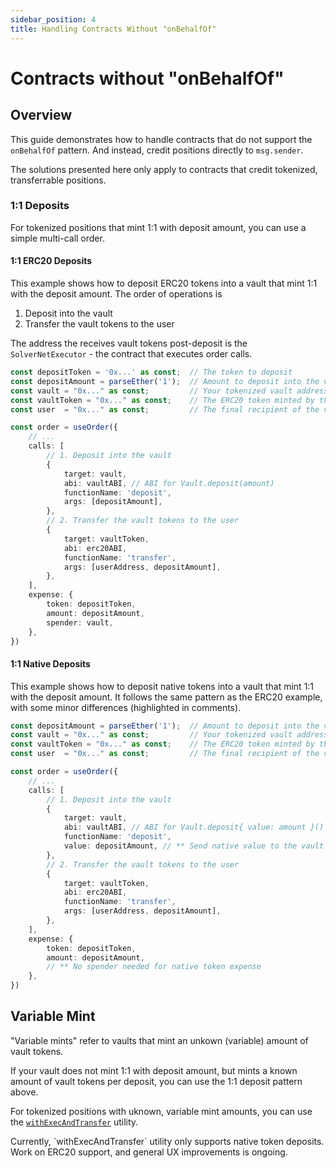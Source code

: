 ```yaml
---
sidebar_position: 4
title: Handling Contracts Without "onBehalfOf"
---
```




# Contracts without "onBehalfOf"

## Overview

This guide demonstrates how to handle contracts that do not support the `onBehalfOf` pattern. And instead, credit positions directly to `msg.sender`.

The solutions presented here only apply to contracts that credit tokenized, transferrable positions.

### 1:1 Deposits

For tokenized positions that mint 1:1 with deposit amount, you can use a simple multi-call order.


#### 1:1 ERC20 Deposits

This example shows how to deposit ERC20 tokens into a vault that mint 1:1 with the deposit amount. The order of operations is

1. Deposit into the vault
2. Transfer the vault tokens to the user

The address the receives vault tokens post-deposit is the `SolverNetExecutor` - the contract that executes order calls.


```typescript
const depositToken = '0x...' as const;  // The token to deposit
const depositAmount = parseEther('1');  // Amount to deposit into the vault
const vault = "0x..." as const;         // Your tokenized vault address
const vaultToken = "0x..." as const;    // The ERC20 token minted by the vault to msg.sender
const user  = "0x..." as const;         // The final recipient of the vault tokens

const order = useOrder({
    // ...
    calls: [
        // 1. Deposit into the vault
        {
            target: vault,
            abi: vaultABI, // ABI for Vault.deposit(amount)
            functionName: 'deposit',
            args: [depositAmount],
        },
        // 2. Transfer the vault tokens to the user
        {
            target: vaultToken,
            abi: erc20ABI,
            functionName: 'transfer',
            args: [userAddress, depositAmount],
        },
    ],
    expense: {
        token: depositToken,
        amount: depositAmount,
        spender: vault,
    },
})
```

#### 1:1 Native Deposits

This example shows how to deposit native tokens into a vault that mint 1:1 with the deposit amount. It follows the same pattern as the ERC20 example, with some minor differences (highlighted in comments).

```typescript
const depositAmount = parseEther('1');  // Amount to deposit into the vault
const vault = "0x..." as const;         // Your tokenized vault address
const vaultToken = "0x..." as const;    // The ERC20 token minted by the vault to msg.sender
const user  = "0x..." as const;         // The final recipient of the vault tokens

const order = useOrder({
    // ...
    calls: [
        // 1. Deposit into the vault
        {
            target: vault,
            abi: vaultABI, // ABI for Vault.deposit{ value: amount }()
            functionName: 'deposit',
            value: depositAmount, // ** Send native value to the vault
        },
        // 2. Transfer the vault tokens to the user
        {
            target: vaultToken,
            abi: erc20ABI,
            functionName: 'transfer',
            args: [userAddress, depositAmount],
        },
    ],
    expense: {
        token: depositToken,
        amount: depositAmount,
        // ** No spender needed for native token expense
    },
})
```

## Variable Mint

"Variable mints" refer to vaults that mint an unkown (variable) amount of vault tokens.

<Callout type="info">
    If your vault does not mint 1:1 with deposit amount, but mints a known amount of vault tokens per deposit, you can use the 1:1 deposit pattern above.
</Callout>

For tokenized positions with uknown, variable mint amounts, you can use the [`withExecAndTransfer`](/sdk/utils/withExecAndTransfer.mdx) utility.

<Callout type="info">
    Currently, `withExecAndTransfer` utility only supports native token deposits. Work on ERC20 support, and general UX improvements is ongoing.
</Callout>
